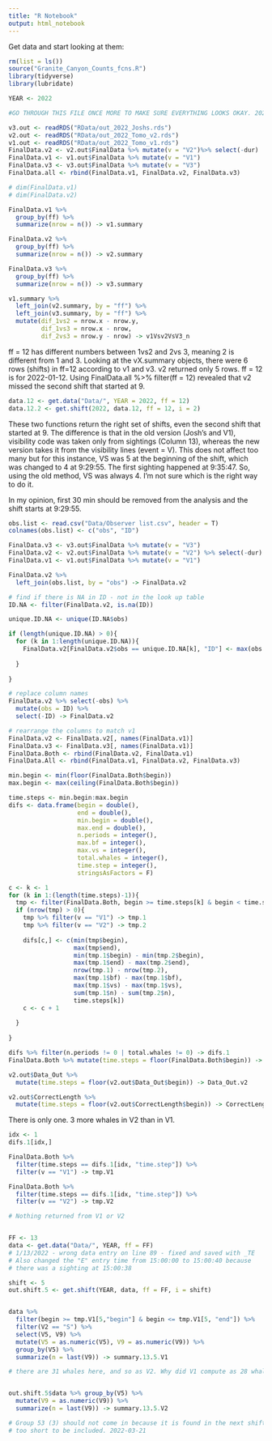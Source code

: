 ```yaml
---
title: "R Notebook"
output: html_notebook
---
```



Get data and start looking at them:

```r
rm(list = ls())
source("Granite_Canyon_Counts_fcns.R")
library(tidyverse)
library(lubridate)

YEAR <- 2022

#GO THROUGH THIS FILE ONCE MORE TO MAKE SURE EVERYTHING LOOKS OKAY. 2022-03-21

v3.out <- readRDS("RData/out_2022_Joshs.rds")
v2.out <- readRDS("RData/out_2022_Tomo_v2.rds")
v1.out <- readRDS("RData/out_2022_Tomo_v1.rds")
FinalData.v2 <- v2.out$FinalData %>% mutate(v = "V2")%>% select(-dur)
FinalData.v1 <- v1.out$FinalData %>% mutate(v = "V1") 
FinalData.v3 <- v3.out$FinalData %>% mutate(v = "V3") 
FinalData.all <- rbind(FinalData.v1, FinalData.v2, FinalData.v3)

# dim(FinalData.v1)
# dim(FinalData.v2)

FinalData.v1 %>% 
  group_by(ff) %>% 
  summarize(nrow = n()) -> v1.summary

FinalData.v2 %>% 
  group_by(ff) %>% 
  summarize(nrow = n()) -> v2.summary

FinalData.v3 %>% 
  group_by(ff) %>% 
  summarize(nrow = n()) -> v3.summary

v1.summary %>% 
  left_join(v2.summary, by = "ff") %>% 
  left_join(v3.summary, by = "ff") %>%
  mutate(dif_1vs2 = nrow.x - nrow.y,
         dif_1vs3 = nrow.x - nrow,
         dif_2vs3 = nrow.y - nrow) -> v1Vsv2VsV3_n


```


ff = 12 has different numbers between 1vs2 and 2vs 3, meaning 2 is different from 1 and 3. Looking at the vX.summary objects, there were 6 rows (shifts) in ff=12 according to v1 and v3. v2 returned only 5 rows. ff = 12 is for 2022-01-12. Using FinalData.all %>% filter(ff = 12) revealed that v2 missed the second shift that started at 9. 

```r

data.12 <- get.data("Data/", YEAR = 2022, ff = 12)
data.12.2 <- get.shift(2022, data.12, ff = 12, i = 2)

```

These two functions return the right set of shifts, even the second shift that started at 9. The difference is that in the old version (Josh's and V1), visibility code was taken only from sightings (Column 13), whereas the new version takes it from the visibility lines (event = V). This does not affect too many but for this instance, VS was 5 at the beginning of the shift, which was changed to 4 at 9:29:55. The first sighting happened at 9:35:47. So, using the old method, VS was always 4. I'm not sure which is the right way to do it. 

In my opinion, first 30 min should be removed from the analysis and the shift starts at 9:29:55. 

```r
obs.list <- read.csv("Data/Observer list.csv", header = T) 
colnames(obs.list) <- c("obs", "ID")

FinalData.v3 <- v3.out$FinalData %>% mutate(v = "V3") 
FinalData.v2 <- v2.out$FinalData %>% mutate(v = "V2") %>% select(-dur)
FinalData.v1 <- v1.out$FinalData %>% mutate(v = "V1") 

FinalData.v2 %>% 
  left_join(obs.list, by = "obs") -> FinalData.v2

# find if there is NA in ID - not in the look up table  
ID.NA <- filter(FinalData.v2, is.na(ID))

unique.ID.NA <- unique(ID.NA$obs)

if (length(unique.ID.NA) > 0){
  for (k in 1:length(unique.ID.NA)){
    FinalData.v2[FinalData.v2$obs == unique.ID.NA[k], "ID"] <- max(obs.list$ID) + k
    
  }
  
}

# replace column names
FinalData.v2 %>% select(-obs) %>%
  mutate(obs = ID) %>%
  select(-ID) -> FinalData.v2

# rearrange the columns to match v1
FinalData.v2 <- FinalData.v2[, names(FinalData.v1)]
FinalData.v3 <- FinalData.v3[, names(FinalData.v1)]
FinalData.Both <- rbind(FinalData.v2, FinalData.v1)
FinalData.All <- rbind(FinalData.v1, FinalData.v2, FinalData.v3)
```



```r
min.begin <- min(floor(FinalData.Both$begin))
max.begin <- max(ceiling(FinalData.Both$begin))

time.steps <- min.begin:max.begin
difs <- data.frame(begin = double(),
                   end = double(),
                   min.begin = double(), 
                   max.end = double(), 
                   n.periods = integer(), 
                   max.bf = integer(), 
                   max.vs = integer(), 
                   total.whales = integer(),
                   time.step = integer(),
                   stringsAsFactors = F)

c <- k <- 1
for (k in 1:(length(time.steps)-1)){
  tmp <- filter(FinalData.Both, begin >= time.steps[k] & begin < time.steps[k+1])
  if (nrow(tmp) > 0){
    tmp %>% filter(v == "V1") -> tmp.1
    tmp %>% filter(v == "V2") -> tmp.2
    
    difs[c,] <- c(min(tmp$begin), 
                  max(tmp$end),
                  min(tmp.1$begin) - min(tmp.2$begin), 
                  max(tmp.1$end) - max(tmp.2$end),
                  nrow(tmp.1) - nrow(tmp.2),
                  max(tmp.1$bf) - max(tmp.1$bf),
                  max(tmp.1$vs) - max(tmp.1$vs),
                  sum(tmp.1$n) - sum(tmp.2$n),
                  time.steps[k])
    c <- c + 1
    
  }
  
}
```



```r
difs %>% filter(n.periods != 0 | total.whales != 0) -> difs.1
FinalData.Both %>% mutate(time.steps = floor(FinalData.Both$begin)) -> FinalData.Both

v2.out$Data_Out %>% 
  mutate(time.steps = floor(v2.out$Data_Out$begin)) -> Data_Out.v2 

v2.out$CorrectLength %>%
  mutate(time.steps = floor(v2.out$CorrectLength$begin)) -> CorrectLength.v2 

```

There is only one. 3 more whales in V2 than in V1.


```r
idx <- 1
difs.1[idx,]
```



```r
FinalData.Both %>% 
  filter(time.steps == difs.1[idx, "time.step"]) %>% 
  filter(v == "V1") -> tmp.V1

FinalData.Both %>% 
  filter(time.steps == difs.1[idx, "time.step"]) %>% 
  filter(v == "V2") -> tmp.V2

# Nothing returned from V1 or V2


FF <- 13
data <- get.data("Data/", YEAR, ff = FF)
# 1/13/2022 - wrong data entry on line 89 - fixed and saved with _TE
# Also changed the "E" entry time from 15:00:00 to 15:00:40 because
# there was a sighting at 15:00:38

shift <- 5
out.shift.5 <- get.shift(YEAR, data, ff = FF, i = shift)


data %>%  
  filter(begin >= tmp.V1[5,"begin"] & begin <= tmp.V1[5, "end"]) %>% 
  filter(V2 == "S") %>% 
  select(V5, V9) %>% 
  mutate(V5 = as.numeric(V5), V9 = as.numeric(V9)) %>% 
  group_by(V5) %>% 
  summarize(n = last(V9)) -> summary.13.5.V1

# there are 31 whales here, and so as V2. Why did V1 compute as 28 whales?


out.shift.5$data %>% group_by(V5) %>%
  mutate(V9 = as.numeric(V9)) %>%
  summarize(n = last(V9)) -> summary.13.5.V2

# Group 53 (3) should not come in because it is found in the next shift, which was
# too short to be included. 2022-03-21
```


